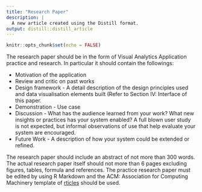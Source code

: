 ```yaml
---
title: "Research Paper"
description: |
  A new article created using the Distill format.
output: distill::distill_article
---
```


```r
knitr::opts_chunk$set(echo = FALSE)
```

The research paper should be in the form of Visual Analytics Application practice and research. In particular it should contain the followings:

- Motivation of the application
- Review and critic on past works
- Design framework - A detail description of the design principles used and data visualisation elements built (Refer to Section IV: Interface of this paper.
- Demonstration - Use case
- Discussion - What has the audience learned from your work? What new insights or practices has your system enabled? A full blown user study is not expected, but informal observations of use that help evaluate your system are encouraged.
- Future Work - A description of how your system could be extended or refined.

The research paper should include an abstract of not more than 300 words. The actual research paper itself should not more than 6 pages excluding figures, tables, formula and references. The practice research paper must be edited by using R Markdown and the ACM: Association for Computing Machinery template of [rticles](https://github.com/rstudio/rticles) should be used.




